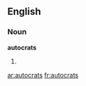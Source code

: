 ==English==

===Noun===
'''autocrats'''

# {{plural of|autocrat}}

{{anagrams:en/aacorsttu}}
[[ar:autocrats]]
[[fr:autocrats]]